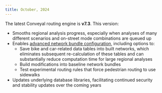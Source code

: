 ```yaml
---
title: October, 2024
---
```


The latest Conveyal routing engine is **v7.3**. This version:
- Smooths regional analysis progress, especially when analyses of many different scenarios and on-street mode combinations are queued up
- Enables [advanced network bundle configuration](/prepare-inputs#advanced-bundle-configuration), including options to:
  - Save bike and car-related data tables into built networks, which eliminates subsequent re-calculation of these tables and can substantially reduce computation time for large regional analyses
  - Build modifications into baseline network bundles
  - Test experimental routing rules that force pedestrian routing to use sidewalks
- Updates underlying database libraries, facilitating continued security and stability updates over the coming years